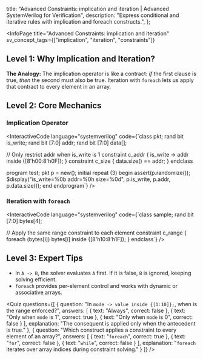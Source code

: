 
  title: "Advanced Constraints: implication and iteration | Advanced SystemVerilog for Verification",
  description: "Express conditional and iterative rules with implication and foreach constructs.",
};

<InfoPage
  title="Advanced Constraints: implication and iteration"
  sv_concept_tags={["implication", "iteration", "constraints"]}
>

## Level 1: Why Implication and Iteration?

**The Analogy:** The implication operator is like a contract: *if* the first clause is true, *then* the second must also be true. Iteration with `foreach` lets us apply that contract to every element in an array.

## Level 2: Core Mechanics

### Implication Operator

<InteractiveCode language="systemverilog" code={`class pkt;
  rand bit       is_write;
  rand bit [7:0] addr;
  rand bit [7:0] data[];

  // Only restrict addr when is_write is 1
  constraint c_addr { is_write -> addr inside {[8'h00:8'h0F]}; }
  constraint c_size { data.size() == addr; }
endclass

program test;
  pkt p = new();
  initial repeat (3) begin
    assert(p.randomize());
    $display("is_write=%0b addr=%0h size=%0d", p.is_write, p.addr, p.data.size());
  end
endprogram`} />

### Iteration with `foreach`

<InteractiveCode language="systemverilog" code={`class sample;
  rand bit [7:0] bytes[4];

  // Apply the same range constraint to each element
  constraint c_range { foreach (bytes[i]) bytes[i] inside {[8'h10:8'h1F]}; }
endclass`} />

## Level 3: Expert Tips

- In `A -> B`, the solver evaluates `A` first. If it is false, `B` is ignored, keeping solving efficient.
- `foreach` provides per-element control and works with dynamic or associative arrays.

<Quiz questions={[
  {
    question: "In `mode -> value inside {[1:10]};`, when is the range enforced?",
    answers: [
      { text: "Always", correct: false },
      { text: "Only when `mode` is 1", correct: true },
      { text: "Only when `mode` is 0", correct: false }
    ],
    explanation: "The consequent is applied only when the antecedent is true."
  },
  {
    question: "Which construct applies a constraint to every element of an array?",
    answers: [
      { text: "`foreach`", correct: true },
      { text: "`for`", correct: false },
      { text: "`while`", correct: false }
    ],
    explanation: "`foreach` iterates over array indices during constraint solving."
  }
]} />

</InfoPage>
